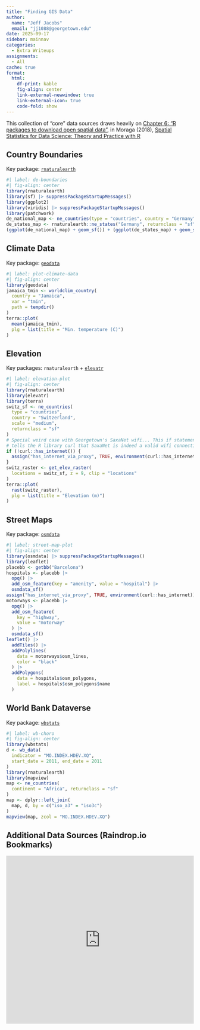 ```yaml
---
title: "Finding GIS Data"
author:
  name: "Jeff Jacobs"
  email: "jj1088@georgetown.edu"
date: 2025-09-17
sidebar: mainnav
categories:
  - Extra Writeups
assignments:
  - All
cache: true
format:
  html:
    df-print: kable
    fig-align: center
    link-external-newwindow: true
    link-external-icon: true
    code-fold: show
---
```


This collection of "core" data sources draws heavily on [Chapter 6: "R packages to download open spatial data"](https://www.paulamoraga.com/book-spatial/r-packages-to-download-open-spatial-data.html){target='_blank'}, in Moraga (2018), [Spatial Statistics for Data Science: Theory and Practice with R](https://www.paulamoraga.com/book-spatial/index.html){target='_blank'}

## Country Boundaries

Key package: [`rnaturalearth`](http://ropensci.github.io/rnaturalearth/){target='_blank'}

```r
#| label: de-boundaries
#| fig-align: center
library(rnaturalearth)
library(sf) |> suppressPackageStartupMessages()
library(ggplot2)
library(viridis) |> suppressPackageStartupMessages()
library(patchwork)
de_national_map <- ne_countries(type = "countries", country = "Germany", scale = "medium", returnclass = "sf")
de_states_map <- rnaturalearth::ne_states("Germany", returnclass = "sf")
(ggplot(de_national_map) + geom_sf()) + (ggplot(de_states_map) + geom_sf())
```

## Climate Data

Key package: [`geodata`](https://github.com/rspatial/geodata){target='_blank'}

```r
#| label: plot-climate-data
#| fig-align: center
library(geodata)
jamaica_tmin <- worldclim_country(
  country = "Jamaica",
  var = "tmin",
  path = tempdir()
)
terra::plot(
  mean(jamaica_tmin),
  plg = list(title = "Min. temperature (C)")
)
```

## Elevation

Key packages: `rnaturalearth` + [`elevatr`](https://github.com/jhollist/elevatr){target='_blank'}

```r
#| label: elevation-plot
#| fig-align: center
library(rnaturalearth)
library(elevatr)
library(terra)
switz_sf <- ne_countries(
  type = "countries",
  country = "Switzerland",
  scale = "medium",
  returnclass = "sf"
)
# Special weird case with Georgetown's SaxaNet wifi... This if statement just
# tells the R library curl that SaxaNet is indeed a valid wifi connection
if (!curl::has_internet()) {
  assign("has_internet_via_proxy", TRUE, environment(curl::has_internet))
}
switz_raster <- get_elev_raster(
  locations = switz_sf, z = 9, clip = "locations"
)
terra::plot(
  rast(switz_raster),
  plg = list(title = "Elevation (m)")
)
```

## Street Maps

Key package: [`osmdata`](https://rspatialdata.github.io/osm.html)

```r
#| label: street-map-plot
#| fig-align: center
library(osmdata) |> suppressPackageStartupMessages()
library(leaflet)
placebb <- getbb("Barcelona")
hospitals <- placebb |>
  opq() |>
  add_osm_feature(key = "amenity", value = "hospital") |>
  osmdata_sf()
assign("has_internet_via_proxy", TRUE, environment(curl::has_internet))
motorways <- placebb |>
  opq() |>
  add_osm_feature(
    key = "highway",
    value = "motorway"
  ) |>
  osmdata_sf()
leaflet() |>
  addTiles() |>
  addPolylines(
    data = motorways$osm_lines,
    color = "black"
  ) |>
  addPolygons(
    data = hospitals$osm_polygons,
    label = hospitals$osm_polygons$name
  )
```

## World Bank Dataverse

Key package: [`wbstats`](http://gshs-ornl.github.io/wbstats/){target='_blank'}

```r
#| label: wb-choro
#| fig-align: center
library(wbstats)
d <- wb_data(
  indicator = "MO.INDEX.HDEV.XQ",
  start_date = 2011, end_date = 2011
)
library(rnaturalearth)
library(mapview)
map <- ne_countries(
  continent = "Africa", returnclass = "sf"
)
map <- dplyr::left_join(
  map, d, by = c("iso_a3" = "iso3c")
)
mapview(map, zcol = "MO.INDEX.HDEV.XQ")
```

## Additional Data Sources (Raindrop.io Bookmarks)

```{=html}
<iframe style="border: 0; width: 100%; height: 450px;" allowfullscreen frameborder="0" src="https://raindrop.io/jpowerj/data-sources-48121451/embed"></iframe>
```
